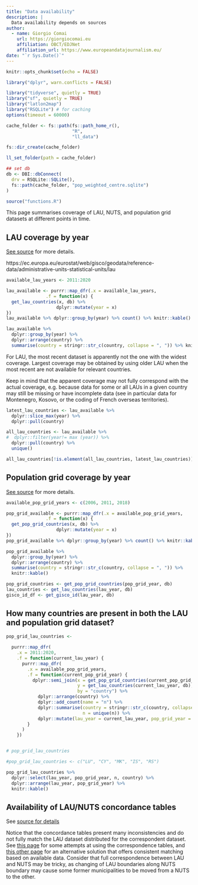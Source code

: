 ```yaml
---
title: "Data availability"
description: |
  Data availability depends on sources
author:
  - name: Giorgio Comai 
    url: https://giorgiocomai.eu
    affiliation: OBCT/EDJNet
    affiliation_url: https://www.europeandatajournalism.eu/
date: "`r Sys.Date()`"
---
```


```r
knitr::opts_chunk$set(echo = FALSE)

library("dplyr", warn.conflicts = FALSE)

library("tidyverse", quietly = TRUE)
library("sf", quietly = TRUE)
library("latlon2map")
library("RSQLite") # for caching
options(timeout = 60000)

cache_folder <- fs::path(fs::path_home_r(),
                         "R",
                         "ll_data")

fs::dir_create(cache_folder)

ll_set_folder(path = cache_folder)

## set db
db <- DBI::dbConnect(
  drv = RSQLite::SQLite(),
  fs::path(cache_folder, "pop_weighted_centre.sqlite")
)

source("functions.R")
```



This page summarises coverage of LAU, NUTS, and population grid datasets at different points in time.




## LAU coverage by year


[See source](https://ec.europa.eu/eurostat/web/gisco/geodata/reference-data/population-distribution-demography/geostat) for more details.

https://ec.europa.eu/eurostat/web/gisco/geodata/reference-data/administrative-units-statistical-units/lau

```r
available_lau_years <- 2011:2020

lau_available <- purrr::map_dfr(.x = available_lau_years,
               .f = function(x) {
  get_lau_countries(x, db) %>% 
                   dplyr::mutate(year = x)
})
lau_available %>% dplyr::group_by(year) %>% count() %>% knitr::kable()
```


```r
lau_available %>%
  dplyr::group_by(year) %>%
  dplyr::arrange(country) %>% 
  summarise(country = stringr::str_c(country, collapse = ", ")) %>% knitr::kable()
```

For LAU, the most recent dataset is apparently not the one with the widest coverage. Largest coverage may be obtained by using older LAU when the most recent are not available for relevant countries. 

Keep in mind that the apparent coverage may not fully correspond with the actual coverage, e.g. because data for some or all LAUs in a given country may still be missing or have incomplete data (see in particular data for Montenegro, Kosovo, or the coding of French overseas territories).


```r
latest_lau_countries <- lau_available %>% 
  dplyr::slice_max(year) %>% 
  dplyr::pull(country)

all_lau_countries <- lau_available %>% 
#  dplyr::filter(year!= max (year)) %>% 
  dplyr::pull(country) %>% 
  unique()

all_lau_countries[!is.element(all_lau_countries, latest_lau_countries)]
```




## Population grid coverage by year

[See source](https://ec.europa.eu/eurostat/web/gisco/geodata/reference-data/population-distribution-demography/geostat) for more details.


```r
available_pop_grid_years <- c(2006, 2011, 2018)

pop_grid_available <- purrr::map_dfr(.x = available_pop_grid_years,
               .f = function(x) {
  get_pop_grid_countries(x, db) %>% 
                   dplyr::mutate(year = x)
})
pop_grid_available %>% dplyr::group_by(year) %>% count() %>% knitr::kable()

```





```r
pop_grid_available %>%
  dplyr::group_by(year) %>%
  dplyr::arrange(country) %>% 
  summarise(country = stringr::str_c(country, collapse = ", ")) %>%
  knitr::kable()
```




```r
pop_grid_countries <- get_pop_grid_countries(pop_grid_year, db)
lau_countries <- get_lau_countries(lau_year, db)
gisco_id_df <- get_gisco_id(lau_year, db)
```


## How many countries are present in both the LAU and population grid dataset?



```r
pop_grid_lau_countries <- 
  
  purrr::map_dfr(
    .x = 2011:2020,
    .f = function(current_lau_year) {
      purrr::map_dfr(
        .x = available_pop_grid_years,
        .f = function(current_pop_grid_year) {
          dplyr::semi_join(x = get_pop_grid_countries(current_pop_grid_year, db),
                           y = get_lau_countries(current_lau_year, db),
                           by = "country") %>% 
            dplyr::arrange(country) %>% 
            dplyr::add_count(name = "n") %>% 
            dplyr::summarise(country = stringr::str_c(country, collapse = ", "),
                             n = unique(n)) %>% 
            dplyr::mutate(lau_year = current_lau_year, pop_grid_year = current_pop_grid_year)
        }
      )
    })


# pop_grid_lau_countries

#pop_grid_lau_countries <- c("LU", "CY", "MK", "IS", "RS")

pop_grid_lau_countries %>% 
  dplyr::select(lau_year, pop_grid_year, n, country) %>% 
  dplyr::arrange(lau_year, pop_grid_year) %>% 
  knitr::kable()
```

## Availability of LAU/NUTS concordance tables

See [source for details](https://ec.europa.eu/eurostat/web/nuts/local-administrative-units)

Notice that the concordance tables present many inconsistencies and do not fully match the LAU dataset distributed for the correspondent dataset. See [this page](lau_nuts_botched.html) for some attempts at using the correspondence tables, and [this other page](lau_nuts.html) for an alternative solution that offers consistent matching based on available data. Consider that full correspondence between LAU and NUTS may be tricky, as changing of LAU boundaries along NUTS boundary may cause some former municipalities to be moved from a NUTS to the other.
